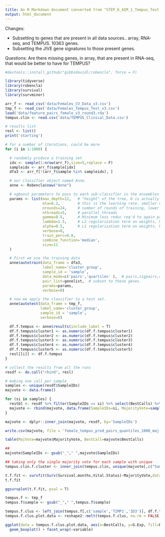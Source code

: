 ```yaml
---
title: An R Markdown document converted from "STEP_6_AIM_1_Tempus_Test.ipynb"
output: html_document
---
```


Changes:

* Subsetting to genes that are present in all data sources.. array, RNA-seq, and TEMPUS. 10363 genes.
* Subsetting the JIVE gene signatures to those present genes.

Questions: Are there missing genes, in array, that are present in RNA-seq, that would be better to have for TEMPUS?



```r
#devtools::install_github("gibbsdavidl/robencla", force = F)
```

```r
library(tidyverse)
library(robencla)
library(survival)
library(survminer)
```

```r
arr_f <- read_csv('data/Females_CV_Data_v3.csv')
tmp_f <- read_csv('data/Females_Tempus_Test_v3.csv')
load('data/feature_pairs_female_v3_round3.rda')
tempus.clin <- read.csv('data/TEMPUS_Clinical_Data.csv')
```


```r

# results list
resl <- list()
print('starting')

# for a number of iterations, could be more
for (i in 1:1000) {

  # randomly produce a training set
  idx <- sample(1:nrow(arr_f),size=5,replace = F)
  sampleidx <- arr_f$sample[idx]
  dfa3 <- arr_f[!(arr_f$sample %in% sampleidx), ]

  # our classifier object named Anne.
  anne <- Robencla$new("Anne")

  # xgboost parameters to pass to each sub-classifier in the ensembles
  params <- list(max_depth=12,   # "height" of the tree, 6 is actually default. I think about 12 seems better.  (xgboost parameter)
                 eta=0.2,        # this is the learning rate. smaller values slow it down, more conservative   (xgboost parameter)
                 nrounds=24,     # number of rounds of training, lower numbers less overfitting (potentially)  (xgboost parameter)
                 nthreads=5,     # parallel threads
                 gamma=0.5,      # Minimum loss reduc req'd to again partition a leaf node. higher number ~ more conservative (xgboost parameter)
                 lambda=1.5,     # L2 regularization term on weights, higher number ~ more conservative (xgboost parameter)
                 alpha=0.5,      # L1 regularization term on weights. higher number ~ more conservative (xgboost parameter)
                 verbose=0,
                 train_perc=0.8,
                 combine_function='median',
                 size=11
  )

  # First we use the training data
  anne$autotrain(data_frame = dfa3,
                 label_name='cluster_group',
                 sample_id = 'sample',
                 data_mode=c('pairs','quartiles' ),  # pairs,sigpairs,quartiles,tertiles,binary,ranks,original #
                 pair_list=genelist,  # subset to these genes.
                 params=params,
                 verbose=0)

  # now we apply the classifier to a test set.
  anne$autotest(data_frame = tmp_f,
                label_name='cluster_group',
                sample_id = 'sample',
                verbose=0)

  df.f.tempus <- anne$results(include_label = T)
  df.f.tempus$cluster1 <- as.numeric(df.f.tempus$cluster1)
  df.f.tempus$cluster2 <- as.numeric(df.f.tempus$cluster2)
  df.f.tempus$cluster3 <- as.numeric(df.f.tempus$cluster3)
  df.f.tempus$cluster4 <- as.numeric(df.f.tempus$cluster4)
  df.f.tempus$cluster5 <- as.numeric(df.f.tempus$cluster5)
  resl[[i]] <- df.f.tempus
}

```


```r
# collect the results from all the runs
resdf <- do.call("rbind", resl)

# making one call per sample
samples <- unique(resdf$SampleIDs)
majvote <- data.frame()

for (si in samples) {
  restbl <- resdf %>% filter(SampleIDs == si) %>% select(BestCalls) %>% table()
  majvote <- rbind(majvote, data.frame(SampleIDs=si, MajorityVote=sample(names(restbl)[max(restbl) == restbl], size=1)))
}

majvote <- dplyr::inner_join(majvote, resdf, by='SampleIDs')

write.csv(majvote, file = 'female_tempus_pred_pairs_quantiles_1000_maj.csv')

table(MajVote=majvote$MajorityVote, BestCall=majvote$BestCalls)
```


```r
##
majvote$SampleIDs <- gsub("_"," ",majvote$SampleIDs)

## taking only the single majority vote for each sample with unique
tempus.clin.f.cluster <- inner_join(tempus.clin, unique(majvote[,c("SampleIDs","MajorityVote")]), by=c("Study.ID" = "SampleIDs"))
```


```r
t.f.fit <- survfit(Surv(Survival.months,Vital.Status)~MajorityVote,data=tempus.clin.f.cluster)
t.f.fit
```

```r
ggsurvplot(t.f.fit, pval = T)
```

```r
tempus.f <- tmp_f
tempus.f$sample <- gsub("_"," ",tempus.f$sample)

tempus.f.clus <- left_join(tempus.f[,c('sample','TIMP1','ID3')], df.f.tempus[,c("SampleIDs","BestCalls")], by = c("sample" = "SampleIDs"))  
tempus.f.clus.plot.data <- reshape2::melt(tempus.f.clus, na.rm = FALSE, value.name = "G.Exp", id = c('sample','BestCalls'))
```

```r
ggplot(data = tempus.f.clus.plot.data, aes(x=BestCalls, y=G.Exp, fill=BestCalls)) +
  geom_boxplot() + facet_wrap(~variable)
```

